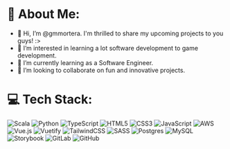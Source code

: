 # 💫 About Me:
- 👋 Hi, I’m @gmmortera. I'm thrilled to share my upcoming projects to you guys! :>
- 👀 I’m interested in learning a lot software development to game development.
- 🌱 I’m currently learning as a Software Engineer.
- 💞️ I’m looking to collaborate on fun and innovative projects.

# 💻 Tech Stack:
![Scala](https://img.shields.io/badge/scala-%23DC322F.svg?style=for-the-badge&logo=scala&logoColor=white) ![Python](https://img.shields.io/badge/python-3670A0?style=for-the-badge&logo=python&logoColor=ffdd54) ![TypeScript](https://img.shields.io/badge/typescript-%23007ACC.svg?style=for-the-badge&logo=typescript&logoColor=white) ![HTML5](https://img.shields.io/badge/html5-%23E34F26.svg?style=for-the-badge&logo=html5&logoColor=white) ![CSS3](https://img.shields.io/badge/css3-%231572B6.svg?style=for-the-badge&logo=css3&logoColor=white) ![JavaScript](https://img.shields.io/badge/javascript-%23323330.svg?style=for-the-badge&logo=javascript&logoColor=%23F7DF1E) ![AWS](https://img.shields.io/badge/AWS-%23FF9900.svg?style=for-the-badge&logo=amazon-aws&logoColor=white) ![Vue.js](https://img.shields.io/badge/vue.js-%2335495e.svg?style=for-the-badge&logo=vuedotjs&logoColor=%234FC08D) ![Vuetify](https://img.shields.io/badge/Vuetify-1867C0?style=for-the-badge&logo=vuetify&logoColor=AEDDFF) ![TailwindCSS](https://img.shields.io/badge/tailwindcss-%2338B2AC.svg?style=for-the-badge&logo=tailwind-css&logoColor=white) ![SASS](https://img.shields.io/badge/SASS-hotpink.svg?style=for-the-badge&logo=SASS&logoColor=white) ![Postgres](https://img.shields.io/badge/postgres-%23316192.svg?style=for-the-badge&logo=postgresql&logoColor=white) ![MySQL](https://img.shields.io/badge/mysql-4479A1.svg?style=for-the-badge&logo=mysql&logoColor=white) ![Storybook](https://img.shields.io/badge/-Storybook-FF4785?style=for-the-badge&logo=storybook&logoColor=white) ![GitLab](https://img.shields.io/badge/gitlab-%23181717.svg?style=for-the-badge&logo=gitlab&logoColor=white) ![GitHub](https://img.shields.io/badge/github-%23121011.svg?style=for-the-badge&logo=github&logoColor=white)

<!---
Itlogg/Itlogg is a ✨ special ✨ repository because its `README.md` (this file) appears on your GitHub profile.
You can click the Preview link to take a look at your changes.
--->
